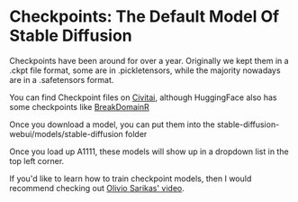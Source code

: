 # Checkpoints: The Default Model Of Stable Diffusion

Checkpoints have been around for over a year. Originally we kept them in a .ckpt file format, some are in .pickletensors, while the majority nowadays are in a .safetensors format.

You can find Checkpoint files on [Civitai](https://civitai.com/), although HuggingFace also has some checkpoints like [BreakDomainR](https://huggingface.co/Cooper/breakdomainrealistic/blob/main/breakdomainrealistic_R2333.safetensors)

Once you download a model, you can put them into the stable-diffusion-webui/models/stable-diffusion folder

Once you load up A1111, these models will show up in a dropdown list in the top left corner.

If you'd like to learn how to train checkpoint models, then I would recommend checking out [Olivio Sarikas' video](https://youtu.be/j-So4VYTL98?si=2sqmeEs2sGJG3rCL).